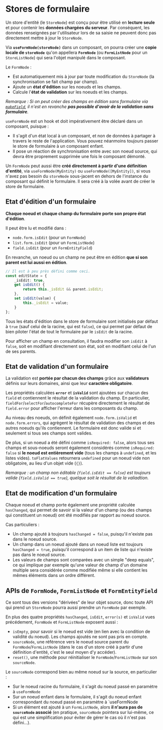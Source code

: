 
<Meta title="Modèle métier/Stores de formulaire" />

# Stores de formulaire

Un store d'entité (le `StoreNode`) est conçu pour être utilisé en **lecture seule** et pour contenir les **données chargées du serveur**. Par conséquent, les données renseignées par l'utilisateur lors de sa saisie ne peuvent donc pas directement mettre à jour le `StoreNode`.

Via **`useFormNode(storeNode)`** dans un composant, on pourra créer une **copie locale de `storeNode`** qu'on appellera **`FormNode`** (ou **`FormListNode`** pour un `StoreListNode`) qui sera l'objet manipulé dans le composant.

Le `FormNode` :

- Est automatiquement mis à jour par toute modification du `StoreNode` (la synchronisation se fait champ par champ).
- Ajoute un **état d'édition** sur les noeuds et les champs.
- Calcule l'**état de validation** sur les noeuds et les champs.

_Remarque : Si on peut créer des champs en édition sans formulaire via [`makeField`](/docs/modèle-métier-makefield--docs#champs-en-édition), il n'est en revanche **pas possible d'avoir de la validation sans formulaire**._

`useFormNode` est un hook et doit impérativement être déclaré dans un composant, puisque :

- Il s'agit d'un état local à un composant, et non de données à partager à travers le reste de l'application. Vous pouvez néanmoins toujours passer le store de formulaire à un composant enfant.
- Il pose un réaction de synchronisation entre avec son noeud source, qui devra être proprement supprimée une fois le composant démonté.

Un `FormNode` peut aussi être **créé directement à partir d'une définition d'entité**, via `useFormNode(MyEntity)` ou `useFormNode([MyEntity])`, si vous n'avez pas besoin du `storeNode` sous-jacent en dehors de l'instance du composant qui définit le formulaire. Il sera créé à la volée avant de créer le store de formulaire.

## Etat d'édition d'un formulaire

**Chaque noeud et chaque champ du formulaire porte son propre état d'édition**.

Il peut être lu et modifié dans :

- `node.form.isEdit` (pour un `FormNode`)
- `list.form.isEdit` (pour un `FormListNode`)
- `field.isEdit` (pour un `FormEntityField`)

En revanche, un noeud ou un champ ne peut être en édition **que si son parent est lui aussi en édition**.

```ts
// Il est à peu près défini comme ceci.
const editState = {
    _isEdit: true,
    get isEdit() {
        return this._isEdit && parent.isEdit;
    },
    set isEdit(value) {
        this._isEdit = value;
    }
};
```

Tous les états d'édition dans le store de formulaire sont initialisés par défaut à `true` (sauf celui de la racine, qui est `false`), ce qui permet par défaut de bien piloter l'état de tout le formulaire par le `isEdit` de la racine.

Pour afficher un champ en consultation, il faudra modifier son `isEdit` à `false`, soit en modifiant directement son état, soit en modifiant celui de l'un de ses parents.

## Etat de validation d'un formulaire

La validation est **portée par chacun des champs** grâce aux **validateurs** définis sur leurs domaines, ainsi que leur **caractère obligatoire**.

Les propriétés calculées **`error`** et **`isValid`** sont ajoutées sur chacun des `field` et contiennent le résultat de la validation du champ. En particulier, `fieldFor`/`selectFor`/`autocompleteFor` récupère directement le résultat de `field.error` pour afficher l'erreur dans les composants du champ.

Au niveau des noeuds, on définit également `node.form.isValid` et `node.form.errors`, qui agrègent le résultat de validation des champs et des autres noeuds qu'ils contiennent. Le formulaire est donc valide si et seulement si tous ses champs sont valides.

De plus, si un noeud a été défini comme `isRequired: false`, alors tous ses champs et sous-noeuds seront également considérés comme `isRequired: false` si **le noeud est entièrement vide** (tous les champs à `undefined`, et les listes vides). `toFlatValues` retournera `undefined` pour
un noeud vide non obligatoire, au lieu d'un objet vide (`{}`).

_Remarque : un champ non éditable (`field.isEdit == false`) est toujours valide (`field.isValid == true`), quelque soit le résultat de la valiadtion._

## Etat de modification d'un formulaire

Chaque noeud et champ porte également une propriété calculée `hasChanged`, qui permet de savoir si la valeur d'un champ (ou des champs qui constituent un noeud) ont été modifiés par rapport au noeud source.

Cas particuliers :

- Un champ ajouté à toujours `hasChanged = false`, puisqu'il n'existe pas dans le noeud source.
- Un champ dans un noeud ajouté dans un noeud liste est toujours `hasChanged = true`, puisqu'il correspond à un item de liste qui n'existe pas dans le noeud source.
- Les valeurs de champs sont comparées avec un simple "deep equals", ce qui implique par exemple qu'une valeur de champ d'un domaine multiple sera considérée comme modifiée même si elle contient les mêmes éléments dans un ordre différent.

## APIs de `FormNode`, `FormListNode` et `FormEntityField`

Ce sont tous des versions "dérivées" de leur objet source, donc toute API qui prend un `StoreNode` pourra aussi prendre un `FormNode` par exemple.

En plus des quatre propriétés `hasChanged`, `isEdit`, `error(s)` et `isValid` vues précédement, `FormNode` et `FormListNode` exposent aussi :

- `isEmpty`, pour savoir si le noeud est vide (en lien avec la condition de validité du noeud). Les champs ajoutés ne sont pas pris en compte.
- `sourceNode`, une référence vers le noeud source parent du `FormNode`/`FormListNode` (dans le cas d'un store créé à partir d'une définition d'entité, c'est le seul moyen d'y accéder).
- `reset()`, une méthode pour réinitialiser le `FormNode`/`FormListNode` sur son `sourceNode`.

Le `sourceNode` correspond bien au même noeud sur la source, en particulier :

- Sur le noeud racine du formulaire, il s'agit du noeud passé en paramètre à `useFormNode`
- Sur un noeud enfant dans le formulaire, il s'agit du noeud enfant correspondant du noeud passé en paramètre à `useFormNode
- Si un élément est ajouté à un `FormListNode`, alors **il n'aura pas de `sourceNode` associé** (en pratique, `sourceNode` pointera sur lui-même, ce qui est une simplification pour éviter de gérer le cas où il n'est pas défini...).
